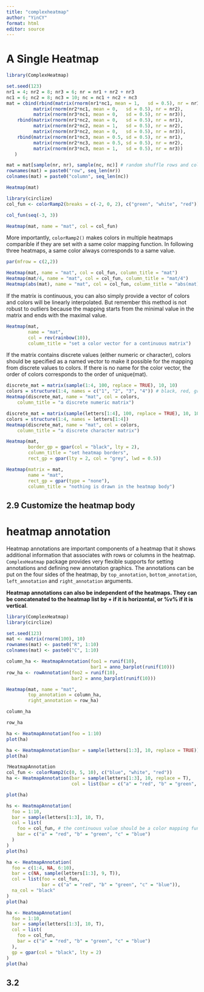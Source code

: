 ```yaml
---
title: "complexheatmap"
author: "YinCY"
format: html
editor: source
---
```


# A Single Heatmap

```r
library(ComplexHeatmap)

set.seed(123)
nr1 = 4; nr2 = 8; nr3 = 6; nr = nr1 + nr2 + nr3
nc1 = 6; nc2 = 8; nc3 = 10; nc = nc1 + nc2 + nc3
mat = cbind(rbind(matrix(rnorm(nr1*nc1, mean = 1,   sd = 0.5), nr = nr1),
          matrix(rnorm(nr2*nc1, mean = 0,   sd = 0.5), nr = nr2),
          matrix(rnorm(nr3*nc1, mean = 0,   sd = 0.5), nr = nr3)),
    rbind(matrix(rnorm(nr1*nc2, mean = 0,   sd = 0.5), nr = nr1),
          matrix(rnorm(nr2*nc2, mean = 1,   sd = 0.5), nr = nr2),
          matrix(rnorm(nr3*nc2, mean = 0,   sd = 0.5), nr = nr3)),
    rbind(matrix(rnorm(nr1*nc3, mean = 0.5, sd = 0.5), nr = nr1),
          matrix(rnorm(nr2*nc3, mean = 0.5, sd = 0.5), nr = nr2),
          matrix(rnorm(nr3*nc3, mean = 1,   sd = 0.5), nr = nr3))
   )

mat = mat[sample(nr, nr), sample(nc, nc)] # random shuffle rows and columns
rownames(mat) = paste0("row", seq_len(nr))
colnames(mat) = paste0("column", seq_len(nc))
```


```r
Heatmap(mat)
```


```r
library(circlize)
col_fun <- colorRamp2(breaks = c(-2, 0, 2), c("green", "white", "red"))

col_fun(seq(-3, 3))

Heatmap(mat, name = "mat", col = col_fun)
```

More importantly, `colorRamp2()` makes colors in multiple heatmaps comparible if they are set with a same color mapping function. In following three heatmaps, a same color always corresponds to a same value.

```r
par(mfrow = c(2,2))

Heatmap(mat, name = "mat", col = col_fun, column_title = "mat")
Heatmap(mat/4, name = "mat", col = col_fun, column_title = "mat/4")
Heatmap(abs(mat), name = "mat", col = col_fun, column_title = "abs(mat)")
```

If the matrix is continuous, you can also simply provide a vector of colors and colors will be linearly interpolated. But remember this method is not robust to outliers because the mapping starts from the minimal value in the matrix and ends with the maximal value.

```r
Heatmap(mat, 
        name = "mat", 
        col = rev(rainbow(10)), 
        column_title = "set a color vector for a continuous matrix")
```

If the matrix contains discrete values (either numeric or character), colors should be specified as a named vector to make it possible for the mapping from discrete values to colors. If there is no name for the color vector, the order of colors corresponds to the order of unique(mat).


```r
discrete_mat = matrix(sample(1:4, 100, replace = TRUE), 10, 10)
colors = structure(1:4, names = c("1", "2", "3", "4")) # black, red, green, blue
Heatmap(discrete_mat, name = "mat", col = colors,
    column_title = "a discrete numeric matrix")
```


```r
discrete_mat = matrix(sample(letters[1:4], 100, replace = TRUE), 10, 10)
colors = structure(1:4, names = letters[1:4])
Heatmap(discrete_mat, name = "mat", col = colors,
    column_title = "a discrete character matrix")
```

```r
Heatmap(mat, 
        border_gp = gpar(col = "black", lty = 2), 
        column_title = "set heatmap borders", 
        rect_gp = gpar(lty = 2, col = "grey", lwd = 0.5))
```

```r
Heatmap(matrix = mat, 
        name = "mat", 
        rect_gp = gpar(type = "none"), 
        column_title = "nothing is drawn in the heatmap body")
```

## 2.9 Customize the heatmap body



# heatmap annotation
Heatmap annotations are important components of a heatmap that it shows additional information that associates with rows or columns in the heatmap. `ComplexHeatmap` package provides very flexible supports for setting annotations and defining new annotation graphics. The annotations can be put on the four sides of the heatmap, by `top_annotation`, `bottom_annotation`, `left_annotation` and `right_annotation` arguments.

**Heatmap annotations can also be independent of the heatmaps. They can be concatenated to the heatmap list by + if it is horizontal, or %v% if it is vertical**.

```r
library(ComplexHeatmap)
library(circlize)

set.seed(123)
mat <- matrix(rnorm(100), 10)
rownames(mat) <- paste0("R", 1:10)
colnames(mat) <- paste0("C", 1:10)

column_ha <- HeatmapAnnotation(foo1 = runif(10), 
                               bar1 = anno_barplot(runif(10)))
row_ha <- rowAnnotation(foo2 = runif(10), 
                        bar2 = anno_barplot(runif(10)))

Heatmap(mat, name = "mat", 
        top_annotation = column_ha, 
        right_annotation = row_ha)
```

```r
column_ha
```

```r
row_ha
```

```r
ha <- HeatmapAnnotation(foo = 1:10)
plot(ha)
```

```r
ha <- HeatmapAnnotation(bar = sample(letters[1:3], 10, replace = TRUE))
plot(ha)
```


```r
?HeatmapAnnotation
col_fun <- colorRamp2(c(0, 5, 10), c("blue", "white", "red"))
ha <- HeatmapAnnotation(bar = sample(letters[1:3], 10, replace = T), 
                        col = list(bar = c("a" = "red", "b" = "green", "c" = "blue")))

plot(ha)
```

```r
hs <- HeatmapAnnotation(
  foo = 1:10, 
  bar = sample(letters[1:3], 10, T), 
  col = list(
    foo = col_fun, # the continuous value should be a color mapping function
    bar = c("a" = "red", "b" = "green", "c" = "blue")
  )
)
plot(hs)
```

```r
ha <- HeatmapAnnotation(
  foo = c(1:4, NA, 6:10), 
  bar = c(NA, sample(letters[1:3], 9, T)), 
  col = list(foo = col_fun, 
             bar = c("a" = "red", "b" = "green", "c" = "blue")), 
  na_col = "black"
)
plot(ha)
```


```r
ha <- HeatmapAnnotation(
  foo = 1:10, 
  bar = sample(letters[1:3], 10, T), 
  col = list(
    foo = col_fun, 
    bar = c("a" = "red", "b" = "green", "c" = "blue")
  ),
  gp = gpar(col = "black", lty = 2)
)
plot(ha)
```

## 3.2



